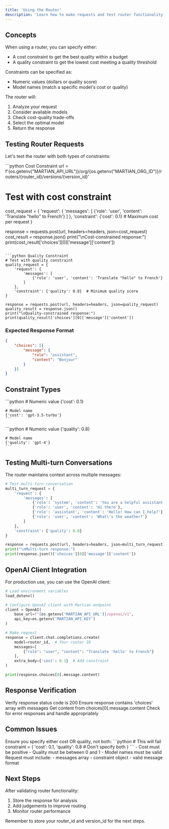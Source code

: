 ```yaml
---
title: 'Using the Router'
description: 'Learn how to make requests and test router functionality'
---
```


## Concepts

When using a router, you can specify either:
- A cost constraint to get the best quality within a budget
- A quality constraint to get the lowest cost meeting a quality threshold

Constraints can be specified as:
- Numeric values (dollars or quality score)
- Model names (match a specific model's cost or quality)

The router will:
1. Analyze your request
2. Consider available models
3. Check cost-quality trade-offs
4. Select the optimal model
5. Return the response

## Testing Router Requests

Let's test the router with both types of constraints:

<CodeGroup>
```python Cost Constraint
url = f'{os.getenv("MARTIAN_API_URL")}/org/{os.getenv("MARTIAN_ORG_ID")}/routers/{router_id}/versions/{version_id}'

# Test with cost constraint
cost_request = {
    'request': {
        'messages': [
            {'role': 'user', 'content': 'Translate "hello" to French'}
        ]
    },
    'constraint': {'cost': 0.1}  # Maximum cost per request
}

response = requests.post(url, headers=headers, json=cost_request)
cost_result = response.json()
print("\nCost-constrained response:")
print(cost_result['choices'][0]['message']['content'])
```

```python Quality Constraint
# Test with quality constraint
quality_request = {
    'request': {
        'messages': [
            {'role': 'user', 'content': 'Translate "hello" to French'}
        ]
    },
    'constraint': {'quality': 0.8}  # Minimum quality score
}

response = requests.post(url, headers=headers, json=quality_request)
quality_result = response.json()
print("\nQuality-constrained response:")
print(quality_result['choices'][0]['message']['content'])
```
</CodeGroup>

### Expected Response Format

```json
{
    "choices": [{
        "message": {
            "role": "assistant",
            "content": "Bonjour"
        }
    }]
}
```

## Constraint Types

<CardGroup cols={2}>
  <Card title="Cost Constraints" icon="money-bill">
    ```python
    # Numeric value
    {'cost': 0.1}
    
    # Model name
    {'cost': 'gpt-3.5-turbo'}
    ```
  </Card>
  <Card title="Quality Constraints" icon="star">
    ```python
    # Numeric value
    {'quality': 0.8}
    
    # Model name
    {'quality': 'gpt-4'}
    ```
  </Card>
</CardGroup>

## Testing Multi-turn Conversations

The router maintains context across multiple messages:

```python
# Test multi-turn conversation
multi_turn_request = {
    'request': {
        'messages': [
            {'role': 'system', 'content': 'You are a helpful assistant'},
            {'role': 'user', 'content': 'Hi there'},
            {'role': 'assistant', 'content': 'Hello! How can I help?'},
            {'role': 'user', 'content': 'What\'s the weather?'}
        ]
    },
    'constraint': {'quality': 0.8}
}

response = requests.post(url, headers=headers, json=multi_turn_request)
print("\nMulti-turn response:")
print(response.json()['choices'][0]['message']['content'])
```

## OpenAI Client Integration

For production use, you can use the OpenAI client:

```python
# Load environment variables
load_dotenv()

# Configure OpenAI client with Martian endpoint
client = OpenAI(
    base_url=f"{os.getenv('MARTIAN_API_URL')}/openai/v1",
    api_key=os.getenv('MARTIAN_API_KEY')
)

# Make request
response = client.chat.completions.create(
    model=router_id,  # Your router ID
    messages=[
        {"role": "user", "content": "Translate 'hello' to French"}
    ],
    extra_body={'cost': 0.1}  # Add constraint
)

print(response.choices[0].message.content)
```

## Response Verification

<Steps>
  <Step title="Check Status">
    Verify response status code is 200
  </Step>
  <Step title="Validate Response">
    Ensure response contains 'choices' array with messages
  </Step>
  <Step title="Extract Content">
    Get content from choices[0].message.content
  </Step>
  <Step title="Handle Errors">
    Check for error responses and handle appropriately
  </Step>
</Steps>

## Common Issues

<AccordionGroup>
  <Accordion title="Invalid Constraint">
    Ensure you specify either cost OR quality, not both:
    ```python
    # This will fail
    constraint = {
        'cost': 0.1,
        'quality': 0.8  # Don't specify both
    }
    ```
  </Accordion>
  <Accordion title="Invalid Values">
    - Cost must be positive
    - Quality must be between 0 and 1
    - Model names must be valid
  </Accordion>
  <Accordion title="Missing Fields">
    Request must include:
    - messages array
    - constraint object
    - valid message format
  </Accordion>
</AccordionGroup>

## Next Steps

After validating router functionality:
1. Store the response for analysis
2. Add judgements to improve routing
3. Monitor router performance

<Note>
  Remember to store your router_id and version_id for the next steps.
</Note>